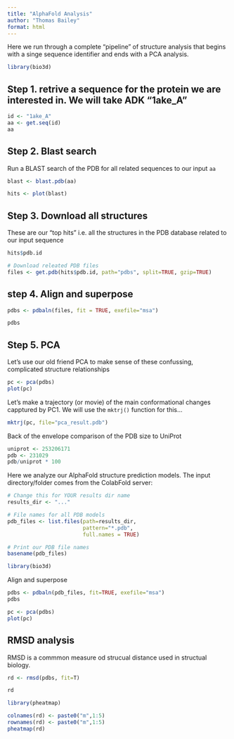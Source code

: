 ```yaml
---
title: "AlphaFold Analysis"
author: "Thomas Bailey"
format: html
---
```



Here we run through a complete "pipeline" of structure analysis that begins with a singe sequence  identifier and ends with a PCA analysis. 

```r
library(bio3d)
```

## Step 1. retrive a sequence for the protein we are interested in. We will take ADK "1ake_A"

```r
id <- "1ake_A" 
aa <- get.seq(id)
aa
```
## Step 2. Blast search 

Run a BLAST search of the PDB for all related sequences to our input `aa`

```r
blast <- blast.pdb(aa)
```

```r
hits <- plot(blast)
```
## Step 3. Download all structures 
These are our "top hits" i.e. all the structures in the PDB  database related to our input sequence

```r
hits$pdb.id
```

```r
# Download releated PDB files
files <- get.pdb(hits$pdb.id, path="pdbs", split=TRUE, gzip=TRUE)
```

## step 4. Align and superpose

```r
pdbs <- pdbaln(files, fit = TRUE, exefile="msa")
```

```r
pdbs
```


## Step 5. PCA

Let's use our old friend PCA to make sense of these confussing, complicated structure relationships


```r
pc <- pca(pdbs)
plot(pc)
```

Let's make a trajectory (or movie) of the main conformational changes capptured by PC1. We will use the `mktrj()` function for this... 

```r
mktrj(pc, file="pca_result.pdb")
```


Back of the envelope comparison of the PDB size to UniProt 

```r
uniprot <- 253206171
pdb <- 231029
pdb/uniprot * 100
```

Here we analyze our AlphaFold structure prediction models. The input directory/folder comes from the ColabFold server: 



```r
# Change this for YOUR results dir name
results_dir <- "..." 
```

```r
# File names for all PDB models
pdb_files <- list.files(path=results_dir,
                        pattern="*.pdb",
                        full.names = TRUE)

# Print our PDB file names
basename(pdb_files)
```


```r
library(bio3d)
```

Align and superpose

```r
pdbs <- pdbaln(pdb_files, fit=TRUE, exefile="msa")
pdbs
```


```r
pc <- pca(pdbs)
plot(pc)
```


## RMSD analysis
RMSD is a commmon measure od strucual distance used in structual biology. 

```r
rd <- rmsd(pdbs, fit=T)
```

```r
rd
```

```r
library(pheatmap)

colnames(rd) <- paste0("m",1:5)
rownames(rd) <- paste0("m",1:5)
pheatmap(rd)
```



